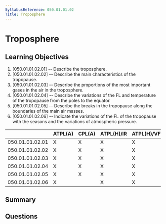 ```yaml
---
SyllabusReference: 050.01.01.02
Title: Troposphere
---
```


# Troposphere

## Learning Objectives

1. [050.01.01.02.01] -- Describe the troposphere.
2. [050.01.01.02.02] -- Describe the main characteristics of the tropopause.
3. [050.01.01.02.03] -- Describe the proportions of the most important gases in
   the air in the troposphere.
4. [050.01.01.02.04] -- Describe the variations of the FL and temperature of the
   tropopause from the poles to the equator.
5. [050.01.01.02.05] -- Describe the breaks in the tropopause along the
   boundaries of the main air masses.
6. [050.01.01.02.06] -- Indicate the variations of the FL of the tropopause with
   the seasons and the variations of atmospheric pressure.

|                 | ATPL(A) | CPL(A) | ATPL(H)/IR | ATPL(H)/VFR | CPL(H) | IR  | CBIR(A) |
| --------------- | ------- | ------ | ---------- | ----------- | ------ | --- | ------- |
| 050.01.01.02.01 | X       | X      | X          | X           | X      | X   | X       |
| 050.01.01.02.02 | X       | X      | X          | X           | X      | X   | X       |
| 050.01.01.02.03 | X       | X      | X          | X           | X      | X   | X       |
| 050.01.01.02.04 | X       | X      | X          | X           | X      | X   | X       |
| 050.01.01.02.05 | X       | X      | X          | X           | X      | X   | X       |
| 050.01.01.02.06 | X       |        | X          | X           |        |     |         |

## Summary

## Questions
